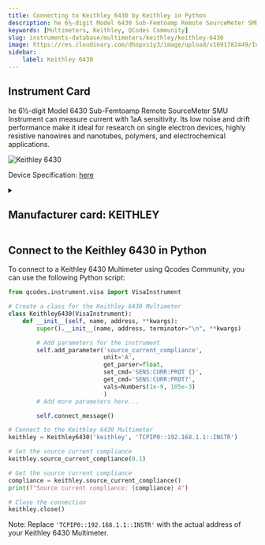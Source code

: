 ```yaml
---
title: Connecting to Keithley 6430 by Keithley in Python
description: he 6½-digit Model 6430 Sub-Femtoamp Remote SourceMeter SMU Instrument can measure current with 1aA sensitivity. Its low noise and drift performance make it ideal for research on single electron devices, highly resistive nanowires and nanotubes, polymers, and electrochemical applications.
keywords: [Multimeters, Keithley, QCodes Community] 
slug: instruments-database/multimeters/keithley/keithley-6430 
image: https://res.cloudinary.com/dhopxs1y3/image/upload/v1691782449/Instruments/Multimeters/Keithley-6430/Keithley-6430.webp
sidebar:
    label: Keithley 6430 
---
```



## Instrument Card

he 6½-digit Model 6430 Sub-Femtoamp Remote SourceMeter SMU Instrument can measure current with 1aA sensitivity. Its low noise and drift performance make it ideal for research on single electron devices, highly resistive nanowires and nanotubes, polymers, and electrochemical applications.

![Keithley 6430](https://res.cloudinary.com/dhopxs1y3/image/upload/v1691782449/Instruments/Multimeters/Keithley-6430/Keithley-6430.webp)

Device Specification: [here](https://download.tek.com/datasheet/6430.pdf)

<details style={{ marginTop: "15px"}}>
<summary><h2 style={{display:'inline'}}>Manufacturer card: KEITHLEY</h2></summary>

![KEITHLEY](https://res.cloudinary.com/dhopxs1y3/image/upload/v1692806202/Instruments/Vendor%20Logos/Keithley.png)

Keithley Instruments is a measurement and instrument company headquartered in Solon, Ohio, that develops, manufactures, markets, and sells data acquisition products, as well as complete systems for high-volume production and assembly testing.

- Headquarters: Cleveland, Ohio, United States
- Yearly Revenue (millions, USD): 110.6
- Vendor Website: [here](https://www.tek.com/en)

</details>


<FeaturedInstrumentVideo category="MULTIMETERS" />

## Connect to the Keithley 6430 in Python





<Tabs>

<SectionsCard category="MULTIMETERS" manufacturer="Keithley"></SectionsCard>

<TabItem value="QCodes Community" label="QCodes Community">

To connect to a Keithley 6430 Multimeter using Qcodes Community, you can use the following Python script:

```python
from qcodes.instrument.visa import VisaInstrument

# Create a class for the Keithley 6430 Multimeter
class Keithley6430(VisaInstrument):
    def __init__(self, name, address, **kwargs):
        super().__init__(name, address, terminator="\n", **kwargs)

        # Add parameters for the instrument
        self.add_parameter('source_current_compliance',
                           unit='A',
                           get_parser=float,
                           set_cmd='SENS:CURR:PROT {}',
                           get_cmd='SENS:CURR:PROT?',
                           vals=Numbers(1e-9, 105e-3)
                           )
        # Add more parameters here...

        self.connect_message()

# Connect to the Keithley 6430 Multimeter
keithley = Keithley6430('keithley', 'TCPIP0::192.168.1.1::INSTR')

# Set the source current compliance
keithley.source_current_compliance(0.1)

# Get the source current compliance
compliance = keithley.source_current_compliance()
print(f"Source current compliance: {compliance} A")

# Close the connection
keithley.close()
```

Note: Replace `'TCPIP0::192.168.1.1::INSTR'` with the actual address of your Keithley 6430 Multimeter.

</TabItem>
</Tabs>
